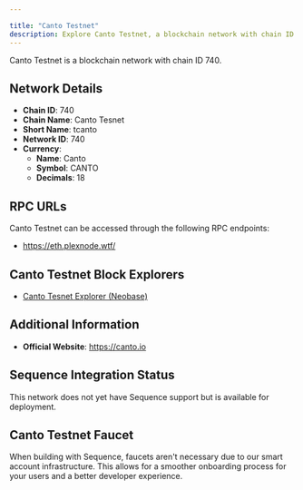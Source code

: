 ```yaml
---

title: "Canto Testnet"
description: Explore Canto Testnet, a blockchain network with chain ID 740. Learn about its native currency, Canto, and how to interact with the network.
---
```




Canto Testnet is a blockchain network with chain ID 740.

## Network Details

- **Chain ID**: 740
- **Chain Name**: Canto Tesnet
- **Short Name**: tcanto
- **Network ID**: 740
- **Currency**: 
  - **Name**: Canto
  - **Symbol**: CANTO
  - **Decimals**: 18

## RPC URLs

Canto Testnet can be accessed through the following RPC endpoints:

- https://eth.plexnode.wtf/

## Canto Testnet Block Explorers

- [Canto Tesnet Explorer (Neobase)](https://testnet-explorer.canto.neobase.one)

## Additional Information

- **Official Website**: https://canto.io

## Sequence Integration Status

This network does not yet have Sequence support but is available for deployment.

## Canto Testnet Faucet

When building with Sequence, faucets aren't necessary due to our smart account infrastructure. This allows for a smoother onboarding process for your users and a better developer experience.
